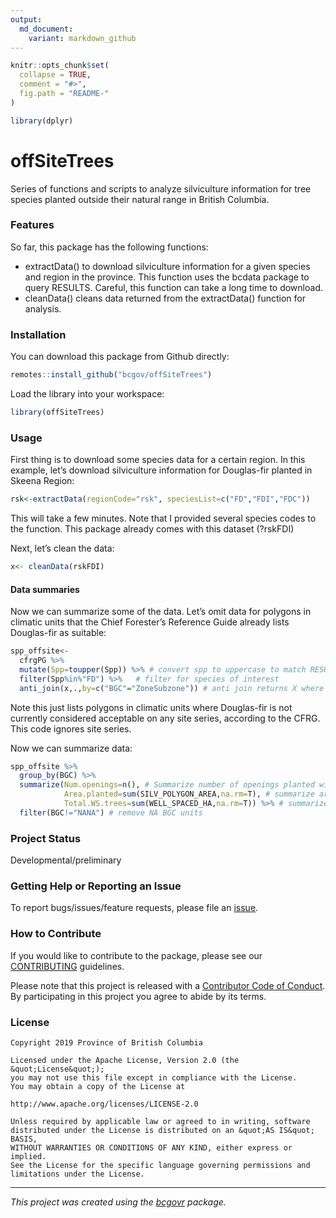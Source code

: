 ```yaml
---
output:
  md_document:
    variant: markdown_github
---
```


```r
knitr::opts_chunk$set(
  collapse = TRUE,
  comment = "#>",
  fig.path = "README-"
)

library(dplyr)
```

<!-- Add a project state badge
See https://github.com/BCDevExchange/Our-Project-Docs/blob/master/discussion/projectstates.md
If you have bcgovr installed and you use RStudio, click the 'Insert BCDevex Badge' Addin. -->

# offSiteTrees

Series of functions and scripts to analyze silviculture information for tree species planted outside their natural range in British Columbia.

### Features
So far, this package has the following functions:

- extractData() to download silviculture information for a given species and region in the province.  This function uses the bcdata package to query RESULTS.  Careful, this function can take a long time to download.
- cleanData() cleans data returned from the extractData() function for analysis.

### Installation
You can download this package from Github directly:

```r
remotes::install_github("bcgov/offSiteTrees")
```

Load the library into your workspace:
```r
library(offSiteTrees)
```


### Usage

First thing is to download some species data for a certain region.  In this example, let's download silviculture information for Douglas-fir planted in Skeena Region:
```r
rsk<-extractData(regionCode="rsk", speciesList=c("FD","FDI","FDC"))
```

This will take a few minutes.  Note that I provided several species codes to the function.
This package already comes with this dataset (?rskFDI)

Next, let's clean the data:

```r
x<- cleanData(rskFDI)

```

#### Data summaries

Now we can summarize some of the data.  Let's omit data for polygons in climatic units that the Chief Forester's Reference Guide already lists Douglas-fir as suitable:

```r
spp_offsite<-
  cfrgPG %>%
  mutate(Spp=toupper(Spp)) %>% # convert spp to uppercase to match RESULTS
  filter(Spp%in%"FD") %>%   # filter for species of interest
  anti_join(x,.,by=c("BGC"="ZoneSubzone")) # anti join returns X where it is not listed in CFRG

```

Note this just lists polygons in climatic units where Douglas-fir is not currently considered acceptable on any site series, according to the CFRG.  This code ignores site series.

Now we can summarize data:

```r
spp_offsite %>% 
  group_by(BGC) %>% 
  summarize(Num.openings=n(), # Summarize number of openings planted with Fd
            Area.planted=sum(SILV_POLYGON_AREA,na.rm=T), # summarize area planted with Fd
            Total.WS.trees=sum(WELL_SPACED_HA,na.rm=T)) %>% # summarize total Fd well spaced
  filter(BGC!="NANA") # remove NA BGC units


```


### Project Status
Developmental/preliminary

### Getting Help or Reporting an Issue

To report bugs/issues/feature requests, please file an [issue](https://github.com/bcgov/offSiteTrees/issues/).

### How to Contribute

If you would like to contribute to the package, please see our 
[CONTRIBUTING](CONTRIBUTING.md) guidelines.

Please note that this project is released with a [Contributor Code of Conduct](CODE_OF_CONDUCT.md). By participating in this project you agree to abide by its terms.

### License

```
Copyright 2019 Province of British Columbia

Licensed under the Apache License, Version 2.0 (the &quot;License&quot;);
you may not use this file except in compliance with the License.
You may obtain a copy of the License at

http://www.apache.org/licenses/LICENSE-2.0

Unless required by applicable law or agreed to in writing, software distributed under the License is distributed on an &quot;AS IS&quot; BASIS,
WITHOUT WARRANTIES OR CONDITIONS OF ANY KIND, either express or implied.
See the License for the specific language governing permissions and limitations under the License.
```

---
*This project was created using the [bcgovr](https://github.com/bcgov/bcgovr) package.* 
